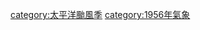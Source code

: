 {{Catnav|頁面分類|地理|水體|海洋|太平洋|太平洋颱風|太平洋颱風季}}

[[category:太平洋颱風季|category:太平洋颱風季]]
[[category:1956年氣象|category:1956年氣象]]